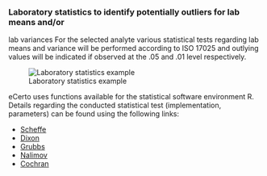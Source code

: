 ### Laboratory statistics to identify potentially outliers for lab means and/or
lab variances
For the selected analyte various statistical tests regarding lab means and
variance will be performed according to ISO 17025 and outlying values will be
indicated if observed at the .05 and .01 level respectively.

![Laboratory statistics example](Data_Stats01.png)


eCerto uses functions available for the statistical software environment R.
Details regarding the conducted statistical test (implementation, parameters) can be found using the following links:
  
  * [Scheffe](https://rdrr.io/cran/agricolae/man/scheffe.test.html)
* [Dixon](https://rdrr.io/cran/outliers/man/dixon.test.html)
* [Grubbs](https://rdrr.io/cran/outliers/man/grubbs.test.html)
* [Nalimov](http://www.statistics4u.info/fundstat_germ/ee_nalimov_outliertest.html)
* [Cochran](https://rdrr.io/cran/outliers/man/cochran.test.html)